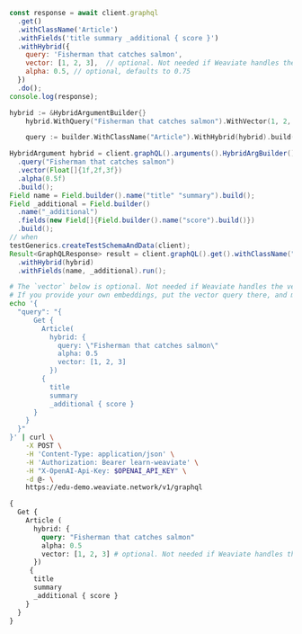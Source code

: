 

<Tabs groupId="languages">
<TabItem value="py" label="Python Client v4">
  <FilteredTextBlock
    text={PyCode}
    startMarker="START GraphQLHybridWithVector"
    endMarker="END GraphQLHybridWithVector"
    language="py"
  />
</TabItem>
<TabItem value="js" label="JS/TS Client v2">

```js
const response = await client.graphql
  .get()
  .withClassName('Article')
  .withFields('title summary _additional { score }')
  .withHybrid({
    query: 'Fisherman that catches salmon',
    vector: [1, 2, 3],  // optional. Not needed if Weaviate handles the vectorization.
    alpha: 0.5, // optional, defaults to 0.75
  })
  .do();
console.log(response);
```

</TabItem>
<TabItem value="go" label="Go">

```go
hybrid := &HybridArgumentBuilder{}
	hybrid.WithQuery("Fisherman that catches salmon").WithVector(1, 2, 3).WithAlpha(0.5)

	query := builder.WithClassName("Article").WithHybrid(hybrid).build()
```

</TabItem>
<TabItem value="java" label="Java">

```java
HybridArgument hybrid = client.graphQL().arguments().HybridArgBuilder()
  .query("Fisherman that catches salmon")
  .vector(Float[]{1f,2f,3f})
  .alpha(0.5f)
  .build();
Field name = Field.builder().name("title" "summary").build();
Field _additional = Field.builder()
  .name("_additional")
  .fields(new Field[]{Field.builder().name("score").build()})
  .build();
// when
testGenerics.createTestSchemaAndData(client);
Result<GraphQLResponse> result = client.graphQL().get().withClassName("Article")
  .withHybrid(hybrid)
  .withFields(name, _additional).run();
```

</TabItem>
<TabItem value="curl" label="Curl">

```bash
# The `vector` below is optional. Not needed if Weaviate handles the vectorization.
# If you provide your own embeddings, put the vector query there, and make sure it has the correct number of dimensions.
echo '{
  "query": "{
      Get {
        Article(
          hybrid: {
            query: \"Fisherman that catches salmon\"
            alpha: 0.5
            vector: [1, 2, 3]
          })
        {
          title
          summary
          _additional { score }
      }
    }
  }"
}' | curl \
    -X POST \
    -H 'Content-Type: application/json' \
    -H 'Authorization: Bearer learn-weaviate' \
    -H "X-OpenAI-Api-Key: $OPENAI_API_KEY" \
    -d @- \
    https://edu-demo.weaviate.network/v1/graphql
```

</TabItem>
<TabItem value="graphql" label="GraphQL">

```graphql
{
  Get {
    Article (
      hybrid: {
        query: "Fisherman that catches salmon"
        alpha: 0.5
        vector: [1, 2, 3] # optional. Not needed if Weaviate handles the vectorization. If you provide your own embeddings, put the vector query here.
      })
     {
      title
      summary
      _additional { score }
    }
  }
}
```

</TabItem>
</Tabs>
